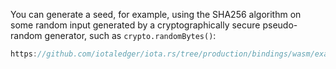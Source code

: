 You can generate a seed, for example, using the SHA256 algorithm on some random input generated by a cryptographically
secure pseudo-random generator, such as `crypto.randomBytes()`:

```js reference
https://github.com/iotaledger/iota.rs/tree/production/bindings/wasm/examples/02_generate_seed.js
```
